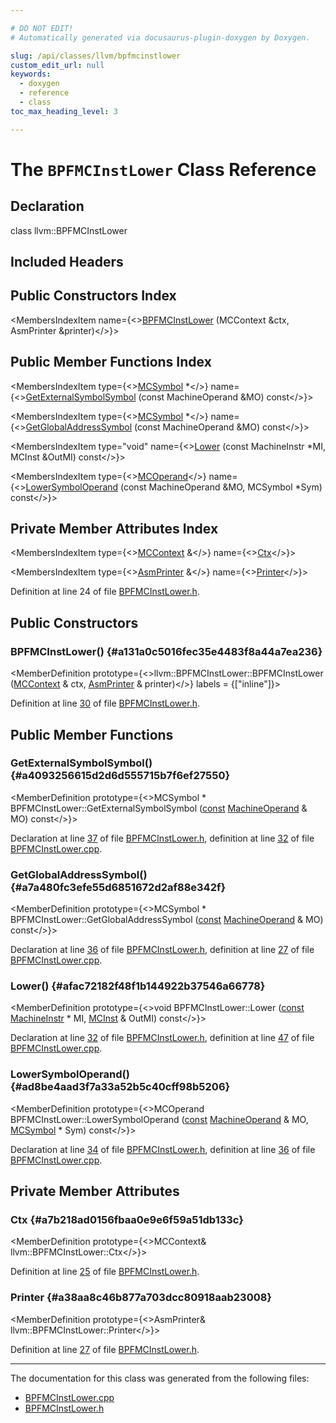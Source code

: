 ```yaml
---

# DO NOT EDIT!
# Automatically generated via docusaurus-plugin-doxygen by Doxygen.

slug: /api/classes/llvm/bpfmcinstlower
custom_edit_url: null
keywords:
  - doxygen
  - reference
  - class
toc_max_heading_level: 3

---
```





# The `BPFMCInstLower` Class Reference

<DoxygenPage pluginConfig={pluginConfig}>



## Declaration

<CodeBlock>class llvm::BPFMCInstLower</CodeBlock>

## Included Headers

<IncludesList>
<IncludesListItem
  filePath="Target/BPF/BPFMCInstLower.h"
  permalink="/docs/api/files/lib/lib/target/lib/target/bpf/bpfmcinstlower-h"
  isLocal="true" />
</IncludesList>

## Public Constructors Index

<MembersIndex>

<MembersIndexItem
  name={<><a href="#a131a0c5016fec35e4483f8a44a7ea236">BPFMCInstLower</a> (MCContext &amp;ctx, AsmPrinter &amp;printer)</>}>
</MembersIndexItem>

</MembersIndex>

## Public Member Functions Index

<MembersIndex>

<MembersIndexItem
  type={<><a href="/docs/api/classes/llvm/mcsymbol">MCSymbol</a> &#42;</>}
  name={<><a href="#a4093256615d2d6d555715b7f6ef27550">GetExternalSymbolSymbol</a> (const MachineOperand &amp;MO) const</>}>
</MembersIndexItem>

<MembersIndexItem
  type={<><a href="/docs/api/classes/llvm/mcsymbol">MCSymbol</a> &#42;</>}
  name={<><a href="#a7a480fc3efe55d6851672d2af88e342f">GetGlobalAddressSymbol</a> (const MachineOperand &amp;MO) const</>}>
</MembersIndexItem>

<MembersIndexItem
  type="void"
  name={<><a href="#afac72182f48f1b144922b37546a66778">Lower</a> (const MachineInstr &#42;MI, MCInst &amp;OutMI) const</>}>
</MembersIndexItem>

<MembersIndexItem
  type={<><a href="/docs/api/classes/llvm/mcoperand">MCOperand</a></>}
  name={<><a href="#ad8be4aad3f7a33a52b5c40cff98b5206">LowerSymbolOperand</a> (const MachineOperand &amp;MO, MCSymbol &#42;Sym) const</>}>
</MembersIndexItem>

</MembersIndex>

## Private Member Attributes Index

<MembersIndex>

<MembersIndexItem
  type={<><a href="/docs/api/classes/llvm/mccontext">MCContext</a> &amp;</>}
  name={<><a href="#a7b218ad0156fbaa0e9e6f59a51db133c">Ctx</a></>}>
</MembersIndexItem>

<MembersIndexItem
  type={<><a href="/docs/api/classes/llvm/asmprinter">AsmPrinter</a> &amp;</>}
  name={<><a href="#a38aa8c46b877a703dcc80918aab23008">Printer</a></>}>
</MembersIndexItem>

</MembersIndex>


Definition at line 24 of file <a href="/docs/api/files/lib/lib/target/lib/target/bpf/bpfmcinstlower-h">BPFMCInstLower.h</a>.

<SectionDefinition>

## Public Constructors

### BPFMCInstLower() {#a131a0c5016fec35e4483f8a44a7ea236}

<MemberDefinition
  prototype={<>llvm::BPFMCInstLower::BPFMCInstLower (<a href="/docs/api/classes/llvm/mccontext">MCContext</a> &amp; ctx, <a href="/docs/api/classes/llvm/asmprinter">AsmPrinter</a> &amp; printer)</>}
  labels = {["inline"]}>

Definition at line <a href="/docs/api/files/lib/lib/target/lib/target/bpf/bpfmcinstlower-h/#l00030">30</a> of file <a href="/docs/api/files/lib/lib/target/lib/target/bpf/bpfmcinstlower-h">BPFMCInstLower.h</a>.
</MemberDefinition>

</SectionDefinition>

<SectionDefinition>

## Public Member Functions

### GetExternalSymbolSymbol() {#a4093256615d2d6d555715b7f6ef27550}

<MemberDefinition
  prototype={<>MCSymbol &#42; BPFMCInstLower::GetExternalSymbolSymbol (<a href="/docs/api/files/lib/lib/target/lib/target/aarch64/aarch64promoteconstant-cpp/#a90f8350fecae261c25be85d38b451bff">const</a> <a href="/docs/api/classes/llvm/machineoperand">MachineOperand</a> &amp; MO) const</>}>

Declaration at line <a href="/docs/api/files/lib/lib/target/lib/target/bpf/bpfmcinstlower-h/#l00037">37</a> of file <a href="/docs/api/files/lib/lib/target/lib/target/bpf/bpfmcinstlower-h">BPFMCInstLower.h</a>, definition at line <a href="/docs/api/files/lib/lib/target/lib/target/bpf/bpfmcinstlower-cpp/#l00032">32</a> of file <a href="/docs/api/files/lib/lib/target/lib/target/bpf/bpfmcinstlower-cpp">BPFMCInstLower.cpp</a>.
</MemberDefinition>

### GetGlobalAddressSymbol() {#a7a480fc3efe55d6851672d2af88e342f}

<MemberDefinition
  prototype={<>MCSymbol &#42; BPFMCInstLower::GetGlobalAddressSymbol (<a href="/docs/api/files/lib/lib/target/lib/target/aarch64/aarch64promoteconstant-cpp/#a90f8350fecae261c25be85d38b451bff">const</a> <a href="/docs/api/classes/llvm/machineoperand">MachineOperand</a> &amp; MO) const</>}>

Declaration at line <a href="/docs/api/files/lib/lib/target/lib/target/bpf/bpfmcinstlower-h/#l00036">36</a> of file <a href="/docs/api/files/lib/lib/target/lib/target/bpf/bpfmcinstlower-h">BPFMCInstLower.h</a>, definition at line <a href="/docs/api/files/lib/lib/target/lib/target/bpf/bpfmcinstlower-cpp/#l00027">27</a> of file <a href="/docs/api/files/lib/lib/target/lib/target/bpf/bpfmcinstlower-cpp">BPFMCInstLower.cpp</a>.
</MemberDefinition>

### Lower() {#afac72182f48f1b144922b37546a66778}

<MemberDefinition
  prototype={<>void BPFMCInstLower::Lower (<a href="/docs/api/files/lib/lib/target/lib/target/aarch64/aarch64promoteconstant-cpp/#a90f8350fecae261c25be85d38b451bff">const</a> <a href="/docs/api/classes/llvm/machineinstr">MachineInstr</a> &#42; MI, <a href="/docs/api/classes/llvm/mcinst">MCInst</a> &amp; OutMI) const</>}>

Declaration at line <a href="/docs/api/files/lib/lib/target/lib/target/bpf/bpfmcinstlower-h/#l00032">32</a> of file <a href="/docs/api/files/lib/lib/target/lib/target/bpf/bpfmcinstlower-h">BPFMCInstLower.h</a>, definition at line <a href="/docs/api/files/lib/lib/target/lib/target/bpf/bpfmcinstlower-cpp/#l00047">47</a> of file <a href="/docs/api/files/lib/lib/target/lib/target/bpf/bpfmcinstlower-cpp">BPFMCInstLower.cpp</a>.
</MemberDefinition>

### LowerSymbolOperand() {#ad8be4aad3f7a33a52b5c40cff98b5206}

<MemberDefinition
  prototype={<>MCOperand BPFMCInstLower::LowerSymbolOperand (<a href="/docs/api/files/lib/lib/target/lib/target/aarch64/aarch64promoteconstant-cpp/#a90f8350fecae261c25be85d38b451bff">const</a> <a href="/docs/api/classes/llvm/machineoperand">MachineOperand</a> &amp; MO, <a href="/docs/api/classes/llvm/mcsymbol">MCSymbol</a> &#42; Sym) const</>}>

Declaration at line <a href="/docs/api/files/lib/lib/target/lib/target/bpf/bpfmcinstlower-h/#l00034">34</a> of file <a href="/docs/api/files/lib/lib/target/lib/target/bpf/bpfmcinstlower-h">BPFMCInstLower.h</a>, definition at line <a href="/docs/api/files/lib/lib/target/lib/target/bpf/bpfmcinstlower-cpp/#l00036">36</a> of file <a href="/docs/api/files/lib/lib/target/lib/target/bpf/bpfmcinstlower-cpp">BPFMCInstLower.cpp</a>.
</MemberDefinition>

</SectionDefinition>

<SectionDefinition>

## Private Member Attributes

### Ctx {#a7b218ad0156fbaa0e9e6f59a51db133c}

<MemberDefinition
  prototype={<>MCContext&amp; llvm::BPFMCInstLower::Ctx</>}>

Definition at line <a href="/docs/api/files/lib/lib/target/lib/target/bpf/bpfmcinstlower-h/#l00025">25</a> of file <a href="/docs/api/files/lib/lib/target/lib/target/bpf/bpfmcinstlower-h">BPFMCInstLower.h</a>.
</MemberDefinition>

### Printer {#a38aa8c46b877a703dcc80918aab23008}

<MemberDefinition
  prototype={<>AsmPrinter&amp; llvm::BPFMCInstLower::Printer</>}>

Definition at line <a href="/docs/api/files/lib/lib/target/lib/target/bpf/bpfmcinstlower-h/#l00027">27</a> of file <a href="/docs/api/files/lib/lib/target/lib/target/bpf/bpfmcinstlower-h">BPFMCInstLower.h</a>.
</MemberDefinition>

</SectionDefinition>

<hr/>

The documentation for this class was generated from the following files:

<ul>
<li><a href="/docs/api/files/lib/lib/target/lib/target/bpf/bpfmcinstlower-cpp">BPFMCInstLower.cpp</a></li>
<li><a href="/docs/api/files/lib/lib/target/lib/target/bpf/bpfmcinstlower-h">BPFMCInstLower.h</a></li>
</ul>

</DoxygenPage>
